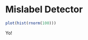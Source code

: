<!--                                                                                                
%\VignetteEngine{knitr::knitr}                                                                      
%\VignetteIndexEntry{Mislabel Detector}                                                           
-->

# Mislabel Detector

```r
plot(hist(rnorm(100)))
```

Yo!
